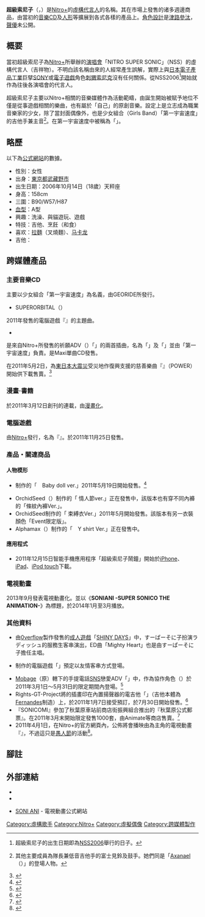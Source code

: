 {{Infobox Musician
| Name                = 超級索尼子
| Birth_name          = {{lang|ja|すーぱーそに子}}
| Img                 = Super Sonico.jpg
| Background          = solo_singer
| Alias               = 索尼子（{{lang|ja|そに子}}）、{{lang|ja|ニコちゃん}}
| Born                = 2006年10月14日
| Died                = 
| Origin              = 
| Instrument          = [[唱歌|唱歌]]、[[吉他|吉他]]
| Genre               = [[J-POP|J-POP]]、[[動畫歌曲|動畫歌曲]]
| Occupation          = [[歌手|歌手]]
| Years_active        = 
| Label               = {{link-ja|GEORIDE}}
| Production          = [[Nitro+|Nitro+]]
| Associated_acts     = 第一宇宙速度
| Influences          = 
| URL                 = [http://supersonico.jp/ すーぱーそに子 Official Website]
| Notable_instruments = {{link-en|Gibson SG}}
}}
'''超級索尼子'''（{{lang-ja|'''すーぱーそに子'''}}，{{lang-en|'''SUPER SONICO'''}}）是[[Nitro+|Nitro+]]的[[虛構角色|虛構代言人]]的名稱。其在市場上發售的诸多週邊商品，由當初的[[音樂CD|音樂CD]]及[[人形|人形]]等擴展到各式各樣的產品上。[[角色設計|角色設計]]是[[津路參汰|津路參汰]]，[[聲優|聲優]]未公開。

== 概要 ==
當初超級索尼子為[[Nitro+|Nitro+]]所舉辦的[[演唱會|演唱會]]「NITRO SUPER SONIC」（NSS）的虛構代言人（吉祥物）。不明白該名稱由來的人經常產生誤解，實際上與[[日本電子產品工業|日本電子產品工業]]巨擘[[SONY|SONY]]或[[電子遊戯|電子遊戯]]角色[[刺猬索尼克|刺猬索尼克]]沒有任何關係。從NSS2006<ref>超級索尼子的出生日期即為[http://www.nitroplus.co.jp/pc/event/ditailed/061014/ NSS2006]舉行的日子。</ref>開始就作為往後各演唱會的代言人。

超級索尼子主要以Nitro+相關的音樂媒體作為活動範疇，由誕生開始被賦予地位不僅是從事遊戲相關的樂曲，也有屬於「自己」的原創音樂。設定上是立志成為職業音樂家的少女，除了當封面偶像外，也是少女組合（Girls Band）「第一宇宙速度」的吉他手兼主音<ref>{{ja}}其他主要成員為隊長兼低音吉他手的富士見鈴及鼓手{{lang|ja|綿抜フウリ}}。她們同是「[[Axanael|Axanael]]（{{lang|ja|アザナエル}}）」的登場人物。</ref>。在第一宇宙速度中被稱為「{{lang|ja|ニコちゃん}}」。

== 略歷 ==
以下為[http://supersonico.jp/profile/ 公式網站]的數據。
* 性別：女性
* 出身：[[東京都|東京都]][[武藏野市|武藏野市]]
* 出生日期：2006年10月14日（18歲）天秤座
* 身高：158cm
* 三圍：B90/W57/H87
* [[血型|血型]]：A型
* 興趣：洗澡、與貓遊玩、遊戲
* 特技：吉他、烹飪（和食）
* 喜欢：[[日本拉麵|拉麵]]（叉燒麵）、[[马卡龙|马卡龙]]
* 吉他：{{link-en|Gibson SG}}

== 跨媒體產品 ==
=== 主要音樂CD ===
主要以少女組合「第一宇宙速度」為名義，由GEORIDE所發行。
* SUPERORBITAL（{{lang|ja|スーパーオービタル}}）
2011年發售的電腦遊戲『{{lang|ja|ソニコミ}}』的主題曲。
* {{lang|ja|情熱ロケット }}
是來自Nitro+所發售的祈願ADV（{{lang|ja|ガンカケADV}}）「{{lang|ja|アザナエル}}」的兩首插曲，名為「{{lang|ja|情熱ロケット}}」及「{{lang|ja|烈火☆スターシップ}}」並由「第一宇宙速度」負責。是Maxi單曲CD發售。

在2011年5月2日，為[[東日本大震災|東日本大震災]]受災地作復興支援的慈善樂曲『{{lang|ja|ぱわー}}』（POWER）開始供下載售賣。<ref>{{ja}}{{lang|ja|[http://supersonico.jp/special/song_fukkou_eq110311/ 被災地復興応援ソング - すーぱーそに子 Official Web Site]}}</ref>

=== 漫畫·書籍 ===
於2011年3月12日創刊的{{Work|[[Comic_Earth_Star|Comic Earth Star]]|[[EARTH_STAR_Entertainment|EARTH STAR Entertainment]]發行}}連載，由{{link-ja|野々原ちき}}[[漫畫化|漫畫化]]。

=== 電腦遊戲 ===
{{Infobox animanga/Header2}}
{{Infobox animanga/Game
|標題= {{lang|ja|ソニコミ}}（SONICOMI）
|類型= [[戀愛冒險遊戲|戀愛冒險遊戲]]
|使用平台= [[Windows_XP|Windows XP]]/[[Windows_Vista|Vista]]/[[Windows_7|7]]
|最低配備=
|推薦配備=
|遊戲引擎=
|修正檔=
|最新版本=
|開發團隊= [[Nitro+|Nitro+]]
|代理商= Nitro+
|製作人= 
|監製=
|腳本=
|人物設定=
|音樂=
|媒體= DVD-ROM
|遊戲人數= 1人
|發售日= 2011日11月25日發售
|啟用時期=
|售價= 初回限定版　7,875日圓(含税)<br/>通常版　6,090日圓(含税)
|銷售數量=
|對象年齡= 全年齡
|周邊界面=
|內容圖片=
|名字變更=
|結局數=
|記錄檔數=
|記錄檔容量=
|快速記錄=
|快速讀取=
|繼續遊戲=
|畫面尺寸=
|全螢幕表示模式=
|音樂形式=
|角色配音={{lang|ja|すーぱーそに子}}等
|訊息回顧=
|CG模式=
|音樂模式=
|回憶模式=
|訊息略過=
|自動模式=
|其他=
}}
{{Infobox animanga/Footerofja}}
由[[Nitro+|Nitro+]]發行，名為『'''{{lang|ja|ソニコミ}}'''』。於2011年11月25日發售。

=== 產品・關連商品 ===
==== 人物模形 ====
* {{link-ja|YAMATO|やまと_(玩具)}}制作的「{{lang|ja|すーぱーそに子}}　Baby doll ver.」2011年5月19日開始發售。<ref>{{ja}}{{lang|ja|[http://www.nitroplus.co.jp/goods/figure/figure_1807.php CLすーぱーそに子 ボンデージver.｜ニトロプラス Nitroplus]}}</ref>
* OrchidSeed（{{lang|ja|オーキッドシード}}）制作的「{{lang|ja|すーぱーそに子}}  情人節ver.」正在發售中，該版本也有穿不同內褲的「條紋內褲Ver.」。
* OrchidSeed制作的「{{lang|ja|すーぱーそに子}} 束縛衣Ver.」2011年5月開始發售。該版本有另一衣裝顏色「Event限定版」。　
* Alphamax（{{lang|ja|アルファマックス}}）制作的「{{lang|ja|すーぱーそに子}}　Y shirt Ver.」正在發售中。

==== 應用程式 ====
* 2011年12月15日智能手機應用程序「超級索尼子鬧鐘」開始於[[iPhone|iPhone]]、[[iPad|iPad]]、[[iPod_touch|iPod touch]]下載。

=== 電視動畫 ===
2013年9月發表電視動畫化。並以《'''SONIANI -SUPER SONICO THE ANIMATION-'''》為標題，於2014年1月至3月播放。

{{main|SONIANI -SUPER SONICO THE ANIMATION-}}

=== 其他資料 ===
* 由[[0verflow|0verflow]]製作發售的[[日本成人遊戲|成人遊戲]]「[[SHINY_DAYS|SHINY DAYS]]」中，すーぱーそに子扮演ラディッシュ的服務生客串演出，ED曲「Mighty Heart」也是由すーぱーそに子擔任主唱。
* {{lang|ja|[[AKABEiSOFT2|しゃんぐりらすまーと]]}}制作的電腦遊戲「{{link-ja|恋ではなく ──It's not love, but so where near.|恋ではなく―― It's not love, but so where near.}}」預定以友情客串方式登場。
* [[Mobage|Mobage]]（原{{lang|ja|モバゲータウン}}）轄下的手提電話[[SNS|SNS]]戀愛ADV「{{link-ja|君と一緒に}}」中，{{lang|ja|すーぱーそに子}}作為協作角色（{{lang|ja|コラボレーションキャラクター}}）於2011年3月1日～5月31日的限定期間內登場。<ref>{{ja}}{{lang|ja|[http://kimisho.net/character.php 君と一緒に｜Character-キャラクター-]}}</ref>
* Rights-GT-Project將{{lang|ja|そに子}}的插畫印在內置揚聲器的電吉他{{link-ja|ZO-3|フェルナンデス・ZO-3}}「{{lang|ja|ZO-3 そに子MODEL}}」（吉他本體為[[Fernandes|Fernandes]]制造）上，於2011年1月7日接受預訂，於7月30日開始發售。<ref>{{ja}}{{lang|ja|[http://moe-gt.moenchu.com/sonico/index.html ZO-3 すーぱーそに子 MODEL - Rights-GT-Project Official Website]}}</ref>
* 『SONICOMI』參加了秋葉原車站前商店街振興組合推出的『秋葉原公式郵票』。在2011年3月末開始限定發售1000套，由Animate等商店售賣。<ref>{{ja}}{{lang|ja|[http://collabosoken.co.jp/kitte.html コラボ総研｜『秋葉原公式切手』リリースに関して]}}</ref>
* 2011年4月1日，在Nitro+的官方網頁內，公佈將會播映由{{lang|ja|そに子}}為主角的電視動畫『{{lang|ja|魔法少女そにこ☆マギカ}}』，不過這只是[[愚人節|愚人節]]的活動<ref>{{ja}}{{lang|ja|[http://news.dengeki.com/elem/000/000/356/356564/#eid357254 ニトロプラスが新作TVアニメ『魔法少女そにこ☆マギカ』など3タイトルを発表？ - 電撃オンライン]}}</ref>。

== 腳註 ==
<references/> 

== 外部連結 ==
{{commonscat|Super Sonico}}
* {{ja}}{{lang|ja|[http://supersonico.jp/ すーぱーそに子 Official Web Site] }}
* {{ja}}{{lang|ja|[http://twitter.com/sonico_macaron すーぱーそに子 (sonico_macaron) on Twitter]}}
* {{ja}}[http://soniani.jp/ SONI ANI] - 電視動畫公式網站

{{月刊Comic BLADE連載中}}
{{Nitroplus}}
{{DEFAULTSORT:Suupaasoniko}}
[[Category:虛構歌手|Category:虛構歌手]]
[[Category:Nitro+|Category:Nitro+]]
[[Category:虛擬偶像|Category:虛擬偶像]]
[[Category:跨媒體製作|Category:跨媒體製作]]